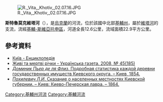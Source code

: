 [[Image:R._Vita,_Khotiv,_02.07.16.JPG|right]]

'''斯特魯莫克維塔河'''（{{lang-uk|Струмок Віта}}），是[[烏克蘭|烏克蘭]]的河流，位於該國中北部[[基輔州|基輔州]]，屬於[[維塔河|維塔河]]的支流，流經[[基輔-斯維亞托申區|基輔-斯維亞托申區]]，河道全長12.6公里，流域面積22.9平方公里。

==參考資料==
* [http://wek.kiev.ua/uk/%D0%92%D1%96%D1%82%D0%B0_%D1%80%D1%96%D1%87%D0%BA%D0%B0 Київ - Енциклопедія] {{Wayback|url=http://wek.kiev.ua/uk/%D0%92%D1%96%D1%82%D0%B0_%D1%80%D1%96%D1%87%D0%BA%D0%B0 |date=20160520143219 }}
* [https://web.archive.org/web/20160610112021/http://greenhome.com.ua/?module=articles&c=articles&b=5&a=25  Живі та мертві річки - Українська газета. 2008, № 45(185)]
* [https://fotki.yandex.ru/users/andcvet/album/162953/  ''Доминик  Пьер де ля Флиз''. Подробная статистика каждой деревни государственных имуществ Киевского округа. – Киев, 1854.] {{Wayback|url=https://fotki.yandex.ru/users/andcvet/album/162953/ |date=20160818231655 }}
* [http://www.myslenedrevo.com.ua/ru/EStore/Local/1864Poxylevych.html ''Похилевич Л.И''. Сказание о населенных местностях Киевской губернии. – Киев: Киево-Печерская лавра. – 1864.] {{Wayback|url=http://www.myslenedrevo.com.ua/ru/EStore/Local/1864Poxylevych.html |date=20170426140737 }}

{{DEFAULTSORT:Струмок Віта (річка)}}
[[Category:基輔州河流|Category:基輔州河流]]
[[Category:基輔河流|Category:基輔河流]]


{{Ukraine-river-stub}}